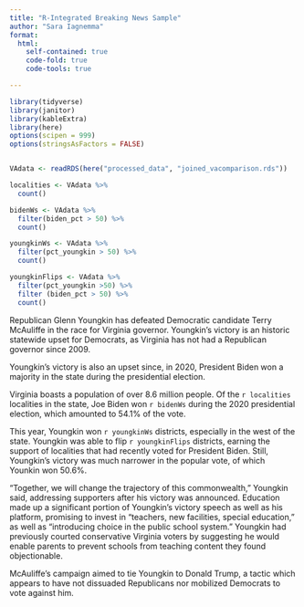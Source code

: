 ```yaml
---
title: "R-Integrated Breaking News Sample"
author: "Sara Iagnemma"
format:
  html:
    self-contained: true
    code-fold: true
    code-tools: true

---
```






```r

library(tidyverse)
library(janitor)
library(kableExtra)
library(here)
options(scipen = 999)
options(stringsAsFactors = FALSE)


VAdata <- readRDS(here("processed_data", "joined_vacomparison.rds"))

```

```r

localities <- VAdata %>%
  count()

bidenWs <- VAdata %>% 
  filter(biden_pct > 50) %>% 
  count()

youngkinWs <- VAdata %>% 
  filter(pct_youngkin > 50) %>% 
  count()

youngkinFlips <- VAdata %>% 
  filter(pct_youngkin >50) %>% 
  filter (biden_pct > 50) %>% 
  count()

```



Republican Glenn Youngkin has defeated Democratic candidate Terry McAuliffe in the race for Virginia governor. Youngkin's victory is an historic statewide upset for Democrats, as Virginia has not had a Republican governor since 2009. 

Youngkin's victory is also an upset since, in 2020, President Biden won a majority in the state during the presidential election. 

Virginia boasts a population of over 8.6 million people. Of the `r localities` localities in the state, Joe Biden won `r bidenWs` during the 2020 presidential election, which amounted to 54.1% of the vote.

This year, Youngkin won `r youngkinWs` districts, especially in the west of the state. Youngkin was able to flip `r youngkinFlips` districts, earning the support of localities that had recently voted for President Biden. Still, Youngkin's victory was much narrower in the popular vote, of which Younkin won 50.6%. 

"Together, we will change the trajectory of this commonwealth," Youngkin said, addressing supporters after his victory was announced. Education made up a significant portion of Youngkin's victory speech as well as his platform, promising to invest in "teachers, new facilities, special education," as well as "introducing choice in the public school system." Youngkin had previously courted conservative Virginia voters by suggesting he would enable parents to prevent schools from teaching content they found objectionable. 

McAuliffe's campaign aimed to tie Youngkin to Donald Trump, a tactic which appears to have not dissuaded Republicans nor mobilized Democrats to vote against him. 
